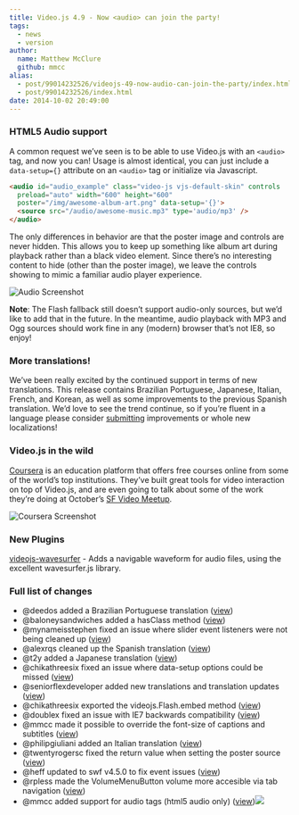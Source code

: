 ```yaml
---
title: Video.js 4.9 - Now <audio> can join the party!
tags:
  - news
  - version
author:
  name: Matthew McClure
  github: mmcc
alias:
  - post/99014232526/videojs-49-now-audio-can-join-the-party/index.html
  - post/99014232526/index.html
date: 2014-10-02 20:49:00
---
```


### HTML5 Audio support

A common request we&rsquo;ve seen is to be able to use Video.js with an `<audio>` tag, and now you can! Usage is almost identical, you can just include a `data-setup={}` attribute on an `<audio>` tag or initialize via Javascript.

```html
<audio id="audio_example" class="video-js vjs-default-skin" controls
  preload="auto" width="600" height="600"
  poster="/img/awesome-album-art.png" data-setup='{}'>
  <source src="/audio/awesome-music.mp3" type='audio/mp3' />
</audio>
```

The only differences in behavior are that the poster image and controls are never hidden. This allows you to keep up something like album art during playback rather than a black video element. Since there&rsquo;s no interesting content to hide (other than the poster image), we leave the controls showing to mimic a familiar audio player experience.

![Audio Screenshot](https://cloudup.com/cp544DZlhuV+)

**Note**: The Flash fallback still doesn&rsquo;t support audio-only sources, but we&rsquo;d like to add that in the future. In the meantime, audio playback with MP3 and Ogg sources should work fine in any (modern) browser that&rsquo;s not IE8, so enjoy!

### More translations!

We&rsquo;ve been really excited by the continued support in terms of new translations. This release contains Brazilian Portuguese, Japanese, Italian, French, and Korean, as well as some improvements to the previous Spanish translation. We&rsquo;d love to see the trend continue, so if you&rsquo;re fluent in a language please consider [submitting](https://github.com/videojs/video.js/blob/master/CONTRIBUTING.md) improvements or whole new localizations!

### Video.js in the wild

[Coursera](http://coursera.org) is an education platform that offers free courses online from some of the world&rsquo;s top institutions. They&rsquo;ve built great tools for video interaction on top of Video.js, and are even going to talk about some of the work they&rsquo;re doing at October&rsquo;s [SF Video Meetup](http://sfvideo.org).

![Coursera Screenshot](https://cloudup.com/cotq6_EJ69v+)

### New Plugins

[videojs-wavesurfer](https://github.com/collab-project/videojs-wavesurfer) - Adds a navigable waveform for audio files, using the excellent wavesurfer.js library.

### Full list of changes

*   @deedos added a Brazilian Portuguese translation ([view](https://github.com/videojs/video.js/pull/1520))
*   @baloneysandwiches added a hasClass method ([view](https://github.com/videojs/video.js/pull/1464))
*   @mynameisstephen fixed an issue where slider event listeners were not being cleaned up ([view](https://github.com/videojs/video.js/pull/1475))
*   @alexrqs cleaned up the Spanish translation ([view](https://github.com/videojs/video.js/pull/1494))
*   @t2y added a Japanese translation ([view](https://github.com/videojs/video.js/pull/1497))
*   @chikathreesix fixed an issue where data-setup options could be missed ([view](https://github.com/videojs/video.js/pull/1514))
*   @seniorflexdeveloper added new translations and translation updates ([view](https://github.com/videojs/video.js/pull/1530))
*   @chikathreesix exported the videojs.Flash.embed method ([view](https://github.com/videojs/video.js/pull/1533))
*   @doublex fixed an issue with IE7 backwards compatibility ([view](https://github.com/videojs/video.js/pull/1542))
*   @mmcc made it possible to override the font-size of captions and subtitles ([view](https://github.com/videojs/video.js/pull/1547))
*   @philipgiuliani added an Italian translation ([view](https://github.com/videojs/video.js/pull/1550))
*   @twentyrogersc fixed the return value when setting the poster source ([view](https://github.com/videojs/video.js/pull/1552))
*   @heff updated to swf v4.5.0 to fix event issues ([view](https://github.com/videojs/video.js/pull/1554))
*   @rpless made the VolumeMenuButton volume more accesible via tab navigation ([view](https://github.com/videojs/video.js/pull/1519))
*   @mmcc added support for audio tags (html5 audio only) ([view](https://github.com/videojs/video.js/pull/1540))![](http://feeds.feedburner.com/~r/video-js/~4/gKkF36A9CFY)
